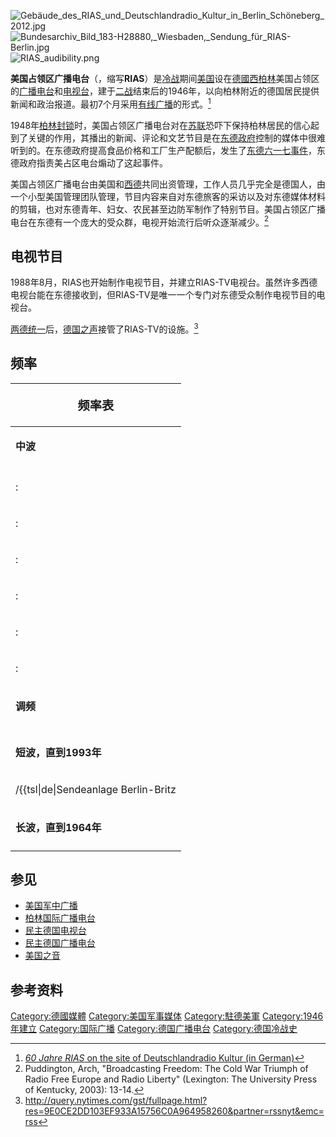 {{广播电台
| 電臺名稱         = 美国占领区广播电台
|原文名称 = Rundfunk im amerikanischen Sektor
| 缩写        = RIAS
| 電臺圖片檔案     = RIAS neon sign in Berlin.JPG
| 電臺圖片尺寸     = 200px
| 電臺圖片名稱     = 美国占领区广播电台在柏林的霓虹灯标志
| 所屬國家         = {{BRD}}
| 總部所在         = {{flagicon image|Flag of Berlin.svg}} [[西柏林|西柏林]]<br>Kufsteiner Straße 69 Hans-Rosenthal-Platz
| 播放地區         = 东德
| 開播日期         = 1946年
| 停播日期         = 1993年
| 类型        = 
| 電臺口號         = “自由世界的自由声音”<br><small>"A free voice of the free world"</small>
| 隶属= 
| 擁有者           =
| 持股者           = 
| 董事长           =
| 前電臺名稱       = 
| 被取代名稱       = 
| 集團同類頻道     = 
| 重播服務頻道     = 
| 電臺官方網站     =
| 備註             = 
}}
[[Image:Gebäude_des_RIAS_und_Deutschlandradio_Kultur_in_Berlin_Schöneberg_2012.jpg|thumb]]
[[File:Bundesarchiv_Bild_183-H28880,_Wiesbaden,_Sendung_für_RIAS-Berlin.jpg|thumb]]
[[File:RIAS_audibility.png|thumb]]

'''美国占领区广播电台'''（{{lang-de|Rundfunk im amerikanischen Sektor}}，缩写'''RIAS'''）是[[冷战|冷战]]期间[[美国|美国]]设在[[同盟國軍事占領德國|德國]][[西柏林|西柏林]]美国占领区的[[電台廣播|广播电台]]和[[电视台|电视台]]，建于[[二战|二战]]结束后的1946年，以向柏林附近的德国居民提供新闻和政治报道。最初7个月采用[[有线广播|有线广播]]的形式。<ref>[http://www.dradio.de/dkultur/sendungen/rias/446039 ''60 Jahre RIAS'' on the site of [[Deutschlandradio_Kultur|Deutschlandradio Kultur]] (in German)]</ref> 

1948年[[柏林封锁|柏林封锁]]时，美国占领区广播电台对在[[苏联|苏联]]恐吓下保持柏林居民的信心起到了关键的作用，其播出的新闻、评论和文艺节目是在[[东德政府|东德政府]]控制的媒体中很难听到的。在东德政府提高食品价格和工厂生产配额后，发生了[[东德六一七事件|东德六一七事件]]，东德政府指责美占区电台煽动了这起事件。

美国占领区广播电台由美国和[[西德|西德]]共同出资管理，工作人员几乎完全是德国人，由一个小型美国管理团队管理，节目内容来自对东德旅客的采访以及对东德媒体材料的剪辑，也对东德青年、妇女、农民甚至边防军制作了特别节目。美国占领区广播电台在东德有一个庞大的受众群，电视开始流行后听众逐渐减少。<ref>Puddington, Arch, "Broadcasting Freedom: The Cold War Triumph of Radio Free Europe and Radio Liberty" (Lexington: The University Press of Kentucky, 2003): 13-14.</ref>

==电视节目==
1988年8月，RIAS也开始制作电视节目，并建立RIAS-TV电视台。虽然许多西德电视台能在东德接收到，但RIAS-TV是唯一一个专门对东德受众制作电视节目的电视台。

[[两德统一|两德统一]]后，[[德国之声|德国之声]]接管了RIAS-TV的设施。<ref>http://query.nytimes.com/gst/fullpage.html?res=9E0CE2DD103EF933A15756C0A964958260&partner=rssnyt&emc=rss</ref>

==频率==
{| class="wikitable"
|-
!colspan="4" class="hintergrundfarbe6"| <big>'''频率表'''</big>
|- style="background:#dedede;"
! colspan="4" style="text-align:left;"|'''中波'''
|-
| ||1958年 || 1978年
|-
|{{tsl|de|Sendeanlage Berlin-Britz|Britz 1}}: || 989 kHz  200/300 kW  || 990 kHz  300 kW
|-
|{{tsl|de|Sendeanlage Berlin-Britz|Britz 2a}}: || 683 kHz  100 kW 日间  || 855 kHz  100 kW
|-
|{{tsl|de|Sendeanlage Berlin-Britz|Britz 2b}}: || 737 kHz  20 kW 晚间 ||
|-
|{{tsl|de|Sendeanlage Berlin-Britz|Britz 2c}}: || 854 kHz  100 kW 晚间 ||
|-
|{{tsl|de|RIAS-Sender Hof|Hof}}: || 683 kHz 40 kW 晚间  || 684 kHz  100 kW
|-
|{{tsl|de|RIAS-Sender Hof|Hof}}: || 737 kHz 40 kW 日间 ||
|- style="background:#dedede;"
! colspan="4" style="text-align:left;"|'''调频'''
|-
|{{tsl|de|Sendeanlage Berlin-Britz|Britz 1}} || 89,6 MHz  30 kW || {{tsl|de|Sender Großer Waldstein|Hof 1 (Großer Waldstein)}} 89,3 MHz  20 kW (ab 1980)
|-
|{{tsl|de|Sendeanlage Berlin-Britz|Britz 2}} || 94,3 MHz  50 kW || {{tsl|de|Sender Großer Waldstein|Hof 2 (Großer Waldstein)}} 91,2 MHz  20 kW (ab 1964)
|- style="background:#dedede;"
! colspan="4" style="text-align:left;"|'''短波，直到1993年'''
|-
|{{tsl|de|Sendeanlage Ismaning|Ismaning}}/{{tsl|de|Sendeanlage Berlin-Britz||Berlin}} || 6.005 kHz  100 kW ||
|- style="background:#dedede;"
! colspan="4" style="text-align:left;"|'''长波，直到1964年'''
|-
|{{tsl|de|Sender Erching|Erching}} || 173 kHz 1000 kW</small> || 
|}

==参见==
* [[美国军中广播|美国军中广播]]
* [[柏林国际广播电台|柏林国际广播电台]]
* [[民主德国电视台|民主德国电视台]]
* [[民主德国广播电台|民主德国广播电台]]
* [[美国之音|美国之音]]

==参考资料==
{{reflist}}
{{commonscat|RIAS}}
{{Authority control}}
[[Category:德國媒體|Category:德國媒體]]
[[Category:美国军事媒体|Category:美国军事媒体]]
[[Category:駐德美軍|Category:駐德美軍]]
[[Category:1946年建立|Category:1946年建立]]
[[Category:国际广播|Category:国际广播]]
[[Category:德国广播电台|Category:德国广播电台]]
[[Category:德国冷战史|Category:德国冷战史]]